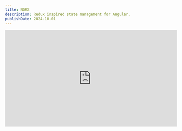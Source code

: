 ```yaml
---
title: NGRX
description: Redux inspired state management for Angular.
publishDate: 2024-10-01
---
```


<div class="not-content flex">
	<iframe
		className="mx-auto mb-10"
		width="560"
		height="315"
		src="https://www.youtube.com/embed/lb7HlCvH-is?si=OMPECy431afj2odR"
		title="YouTube video player"
		frameBorder="0"
		allow="accelerometer; autoplay; clipboard-write; encrypted-media; gyroscope; picture-in-picture; web-share"
		allowFullScreen
	/>
</div>

[NGRX](https://www.ngrx.io) is the most popular state management library for Angular. It is inspired by Redux and provides a way to manage state in your Angular application.  
Managing state means it will organize your data in memory, and provide a way to access and update it. When the data is updated the proper components will be updated as well.

## Managing state with NGRX

It's best to start with understanding the essence of ngrx, this will help you understand if this library can be helpful for your project (for medium-large projects it usually is).  
NGRX helps you organize your application state, the main package that helps you achieve that is `@ngrx/store`.

### @ngrx/store

The main package of NGRX is the `@ngrx/store` package. It provides a way to manage state in your application. That is, organize your application data, and easily update and read that data.  
Here is an example of a small application that is using `@ngrx/store` to store user information, and book list information.

![@ngrx/store](https://github.com/ywarezk/academeez/blob/main/content/en/course/angular/ngrx/store.gif?raw=true)

`@ngrx/store` plays nicely with a developer tools extension called [Redux dev tools](https://chrome.google.com/webstore/detail/redux-devtools/lmhkpmbekcpmknklioeibfkpmmfibljd), that's the right section of the video.  
You can see that it's easy to track you state, and manage your state changes, you can easily go back in time and see how your state looked like in the past (and the components that read the state are updated as well with each change).

## Other goodies

`@ngrx/store` is the main package of NGRX, but once you have a predictable state conventions, other goodies in the form of other packages, can be shipped to help you even further:

- `@ngrx/effects` - helps you decouple business logic, from your UI components.
- `@ngrx/entity` - helps you organize collections in the store.
- `@ngrx/data` - is a nice combination of the above packages, to help you manage collections, as well as request data from the server and sync it with the store and collections in the store.

You have more packages, and we will cover all of them in this chapter.

## Benefits of using NGRX

1. Since it's the most popular state management library for Angular, a lot of organizations are using it, and prefer to hire developers that know it (it's not an easy learning curve).
2. It introduces state and data handling conventions among the team of developers, no more thousands of services that do the same thing, and no more different ways to handle data.
3. It decouples component UI with service business logic
4. It makes your app easier to test
5. It helps you manage collections in your application and grab them from the server with little code (no more repeating services that inject `HttpClient` and do similar things).
6. Redux dev tools makes it much easier to debug and understand your application state.
7. Easier to restore the user to the same state after he leaves your site.

## Drawbacks of using NGRX

1. It's not easy to learn, and it's not easy to master, but don't worry we will help you with that challenge.
2. Alot of files, and alot of boilerplate code (Altough there are new shortcuts that reduce the amount of code drasticlly).
